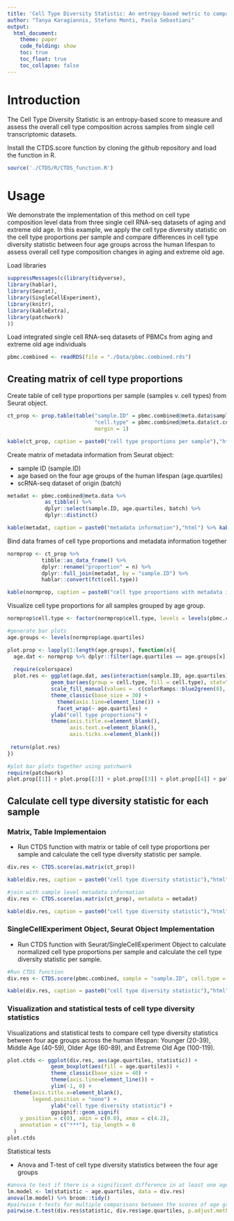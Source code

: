 ```yaml
---
title: 'Cell Type Diversity Statistic: An entropy-based metric to compare overall cell type composition across samples'
author: "Tanya Karagiannis, Stefano Monti, Paola Sebastiani"
output:
  html_document:
    theme: paper
    code_folding: show
    toc: true
    toc_float: true
    toc_collapse: false
---
```


# Introduction

The Cell Type Diversity Statistic is an entropy-based score to measure and assess the overall cell type composition across samples from single cell transcriptomic datasets.

Install the CTDS.score function by cloning the github repository and load the function in R.
```r
source('./CTDS/R/CTDS_function.R')
```


# Usage

We demonstrate the implementation of this method on cell type composition level data from three single cell RNA-seq datasets of aging and extreme old age. In this example, we apply the cell type diversity statistic on the cell type proportions per sample and compare differences in cell type diversity statistic between four age groups across the human lifespan to assess overall cell type composition changes in aging and extreme old age.


Load libraries
```r
suppressMessages(c(library(tidyverse),
library(hablar),
library(Seurat),
library(SingleCellExperiment),
library(knitr),
library(kableExtra),
library(patchwork)
))
```

Load integrated single cell RNA-seq datasets of PBMCs from aging and extreme old age individuals
```r
pbmc.combined <- readRDS(file = "./Data/pbmc.combined.rds")
```


## Creating matrix of cell type proportions

Create table of cell type proportions per sample (samples v. cell types) from Seurat object.
```r
ct_prop <- prop.table(table("sample.ID" = pbmc.combined@meta.data$sample.ID,
                            "cell.type" = pbmc.combined@meta.data$ct.consensus), 
                            margin = 1) 

kable(ct_prop, caption = paste0("cell type proportions per sample"),"html") %>% kable_styling("striped") %>% scroll_box(width = "100%",height = "300px")
```


Create matrix of metadata information from Seurat object:

- sample ID (sample.ID)
- age based on the four age groups of the human lifespan (age.quartiles)
- scRNA-seq dataset of origin (batch)
```r
metadat <- pbmc.combined@meta.data %>% 
            as_tibble() %>%
            dplyr::select(sample.ID, age.quartiles, batch) %>%
            dplyr::distinct()

kable(metadat, caption = paste0("metadata information"),"html") %>% kable_styling("striped") %>% scroll_box(width = "100%",height = "300px")
```


Bind data frames of cell type proportions and metadata information together
```r
normprop <- ct_prop %>% 
           tibble::as_data_frame() %>%
           dplyr::rename("proportion" = n) %>%
           dplyr::full_join(metadat, by = "sample.ID") %>%
           hablar::convert(fct(cell.type))

kable(normprop, caption = paste0("cell type proportions with metadata information"),"html") %>% kable_styling("striped") %>% scroll_box(width = "100%",height = "300px")
```

 
 
Visualize cell type proportions for all samples grouped by age group.
```r

normprop$cell.type <- factor(normprop$cell.type, levels = levels(pbmc.combined@meta.data$ct.consensus))

#generate bar plots 
age.groups <- levels(normprop$age.quartiles)

plot.prop <- lapply(1:length(age.groups), function(x){
  age.dat <- normprop %>% dplyr::filter(age.quartiles == age.groups[x])
  
  require(colorspace)
  plot.res <- ggplot(age.dat, aes(interaction(sample.ID, age.quartiles), proportion)) + 
              geom_bar(aes(group = cell.type, fill = cell.type), stat="identity", position = "stack", color = "black") + 
              scale_fill_manual(values =  c(colorRamps::blue2green(8), colorspace::heat_hcl(4))) +
              theme_classic(base_size = 30) + 
                theme(axis.line=element_line()) + 
                facet_wrap(~ age.quartiles) + 
              ylab("cell type proportions") +
              theme(axis.title.x=element_blank(),
                    axis.text.x=element_blank(),
                    axis.ticks.x=element_blank())
  
 return(plot.res)
})

#plot bar plots together using patchwork
require(patchwork)
plot.prop[[1]] + plot.prop[[2]] + plot.prop[[3]] + plot.prop[[4]] + patchwork::plot_layout(ncol = 2)
```


## Calculate cell type diversity statistic for each sample 

### Matrix, Table Implementaion
- Run CTDS function with matrix or table of cell type proportions per sample and calculate the cell type diversity statistic per sample.
```r
div.res <- CTDS.score(as.matrix(ct_prop))

kable(div.res, caption = paste0("cell type diversity statistic"),"html") %>% kable_styling("striped") %>% scroll_box(width = "100%",height = "300px")

#join with sample level metadata information
div.res <- CTDS.score(as.matrix(ct_prop), metadata = metadat)

kable(div.res, caption = paste0("cell type diversity statistic"),"html") %>% kable_styling("striped") %>% scroll_box(width = "100%",height = "300px")
```


### SingleCellExperiment Object, Seurat Object Implementation
- Run CTDS function with Seurat/SingleCellExperiment Object to calculate normalized cell type proportions per sample and calculate the cell type diversity statistic per sample.
```r
#Run CTDS function
div.res <- CTDS.score(pbmc.combined, sample = "sample.ID", cell.type = "ct.consensus", metadata = metadat)

kable(div.res, caption = paste0("cell type diversity statistic"),"html") %>% kable_styling("striped") %>% scroll_box(width = "100%",height = "300px")
```


### Visualization and statistical tests of cell type diversity statistics 

Visualizations and statistical tests to compare cell type diversity statistics between four age groups across the human lifespan: Younger (20-39), Middle Age (40-59), Older Age (60-89), and Extreme Old Age (100-119).
```r

plot.ctds <- ggplot(div.res, aes(age.quartiles, statistic)) + 
              geom_boxplot(aes(fill = age.quartiles)) + 
              theme_classic(base_size = 40) + 
              theme(axis.line=element_line()) + 
              ylim(-1, 0) +  
  theme(axis.title.x=element_blank(),
        legend.position = "none") +
              ylab("cell type diversity statistic") +
              ggsignif::geom_signif(
    y_position = c(0), xmin = c(0.8), xmax = c(4.2),
    annotation = c("***"), tip_length = 0
  )
plot.ctds

```

Statistical tests

- Anova and T-test of cell type diversity statistics between the four age groups
```r
#anova to test if there is a significant difference in at least one age group
lm.model <- lm(statistic ~ age.quartiles, data = div.res)
anova(lm.model) %>% broom::tidy()
#pairwise t-tests for multiple comparisons between the scores of age groups
pairwise.t.test(div.res$statistic, div.res$age.quartiles, p.adjust.method = "BH") %>% broom::tidy()
```

